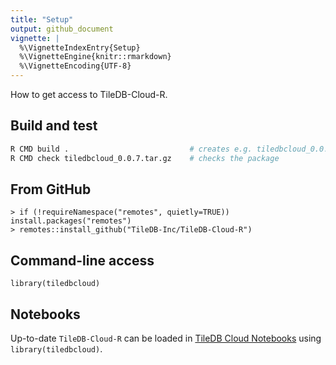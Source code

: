 ```yaml
---
title: "Setup"
output: github_document
vignette: |
  %\VignetteIndexEntry{Setup}
  %\VignetteEngine{knitr::rmarkdown}
  %\VignetteEncoding{UTF-8}
---
```


How to get access to TileDB-Cloud-R.

## Build and test

```sh
R CMD build .                           # creates e.g. tiledbcloud_0.0.7.tar.gz
R CMD check tiledbcloud_0.0.7.tar.gz    # checks the package
```

## From GitHub

```
> if (!requireNamespace("remotes", quietly=TRUE)) install.packages("remotes")
> remotes::install_github("TileDB-Inc/TileDB-Cloud-R")
```

## Command-line access

```
library(tiledbcloud)
```

## Notebooks

Up-to-date `TileDB-Cloud-R` can be loaded in [TileDB Cloud Notebooks](https://cloud.tiledb.com/notebooks/me) using `library(tiledbcloud)`.

